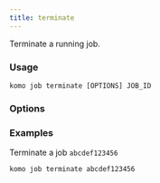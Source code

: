 ```yaml
---
title: terminate
---
```


Terminate a running job.

### Usage

`komo job terminate [OPTIONS] JOB_ID`

### Options

### Examples

Terminate a job `abcdef123456`

```bash
komo job terminate abcdef123456
```

